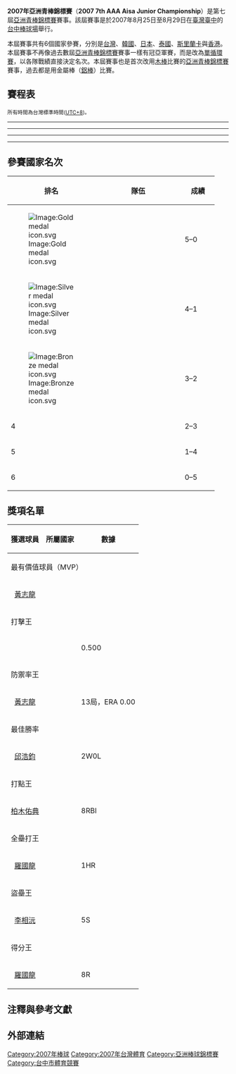 {{Infobox international baseball tournament
| image = 
| size = 
| country = 中華民國
| dates = 8月25日 - 8月29日
| num_teams = 6
| defending_champion = 日本
| prev_year = 2005
| medal_type = asia
| champion = 中華台北
| second = 韓國
| third = 日本
| fourth = 泰國
| games = 15
| attendance = 
| best_avg_hitter = {{flagicon|KOR}}{{tsl|en|Jang Sung-woo|張成宇}}
| best_avg = 0.500
| most_hr_hitter = {{flagicon|TPE}}[[羅國龍|羅國龍]]
| most_hr = 1HR
| most_sb_runner = {{flagicon|KOR}}[[李相沅|李相沅]]
| most_sb = 5S
| best_era_pitcher = {{flagicon|TPE}}[[黃志龍|黃志龍]]
| best_era = 13局，ERA0.00
| mvp = {{flagicon|TPE}}[[黃志龍|黃志龍]]
| prev_edition = [[2005年亞洲青棒錦標賽|2005]]
| next_edition = [[2009年亞洲青棒錦標賽|2009]]
}}

'''2007年亞洲青棒錦標賽'''（'''2007 7th AAA Aisa Junior Championship'''）是第七屆[[亞洲青棒錦標賽|亞洲青棒錦標賽]]賽事。該屆賽事是於2007年8月25日至8月29日在[[臺灣|臺灣]][[臺中|臺中]]的[[台中棒球場|台中棒球場]]舉行。

本屆賽事共有6個國家參賽，分別是[[台灣|台灣]]、[[韓國|韓國]]、[[日本|日本]]、[[泰國|泰國]]、[[斯里蘭卡|斯里蘭卡]]與[[香港|香港]]。本屆賽事不再像過去數屆[[亞洲青棒錦標賽|亞洲青棒錦標賽]]賽事一樣有冠亞軍賽，而是改為[[循環賽|單循環賽]]，以各隊戰績直接決定名次。本屆賽事也是首次改用[[木棒|木棒]]比賽的[[亞洲青棒錦標賽|亞洲青棒錦標賽]]賽事，過去都是用金屬棒（[[鋁棒|鋁棒]]）比賽。

== 賽程表 ==
<small>所有時間為台灣標準時間([[UTC+8|UTC+8]])。</small>
{{Baseballbox |bg=#eee
|date = 8月25日
|time= 10:00
|team1 = '''{{bb-rt|KOR}}'''
|score = 20 – 0 ([[提前結束比賽|F/6]])
|boxurl = 
|team2 = {{bb|HK}}
|stadium = [[台中棒球場|台中棒球場]]
|attendance = 
}}
{{Baseballbox
|date = 8月25日
|time= 14:00
|team1 = {{bb-rt|JPN}}
|score = 0 – 3
|boxurl = 
|team2 = '''{{bb|TPE}}'''
|stadium = [[台中棒球場|台中棒球場]]
|attendance = 
}}
{{Baseballbox |bg=#eee
|date = 8月25日
|time= 18:30
|team1 = '''{{bb-rt|THA}}'''
|score = 14 – 6
|boxurl = 
|team2 = {{bb|SRI}}
|stadium = [[台中棒球場|台中棒球場]]
|attendance = 
}}
----
{{Baseballbox
|date = 8月26日
|time= 10:00
|team1 = {{bb-rt|HK}}
|score = 1 – 6
|boxurl = 
|team2 = '''{{bb|SRI}}'''
|stadium = [[台中棒球場|台中棒球場]]
|attendance = 
}}
{{Baseballbox |bg=#eee
|date = 8月26日
|time= 14:00
|team1 = '''{{bb-rt|TPE}}'''
|score = 15 – 0 ([[提前結束比賽|F/6]])
|boxurl = 
|team2 = {{bb|THA}}
|stadium = [[台中棒球場|台中棒球場]]
|attendance = 
}}
{{Baseballbox
|date = 8月26日
|time= 18:30
|team1 = '''{{bb-rt|KOR}}'''
|score = 10 – 1
|boxurl = 
|team2 = {{bb|JPN}}
|stadium = [[台中棒球場|台中棒球場]]
|attendance = 
}}
----
{{Baseballbox |bg=#eee
|date = 8月27日
|time= 10:00
|team1 = {{bb-rt|SRI}}
|score = 0 – 24 ([[提前結束比賽|F/5]])
|boxurl = 
|team2 = '''{{bb|KOR}}'''
|stadium = [[台中棒球場|台中棒球場]]
|attendance = 
}}
{{Baseballbox
|date = 8月27日
|time= 14:00
|team1 = '''{{bb-rt|TPE}}'''
|score = 18 – 0 ([[提前結束比賽|F/7]])
|boxurl = 
|team2 = {{bb|HK}}
|stadium = [[台中棒球場|台中棒球場]]
|attendance = 
}}
{{Baseballbox |bg=#eee
|date = 8月27日
|time= 18:30
|team1 = {{bb-rt|THA}}
|score = 0 – 15 ([[提前結束比賽|F/5]])
|boxurl = 
|team2 = '''{{bb|JPN}}'''
|stadium = [[台中棒球場|台中棒球場]]
|attendance = 
}}
----
{{Baseballbox
|date = 8月28日
|time= 10:00
|team1 = '''{{bb-rt|JPN}}'''
|score = 19 – 0 ([[提前結束比賽|F/5]])
|boxurl = 
|team2 = {{bb|HK}}
|stadium = [[台中棒球場|台中棒球場]]
|attendance = 
}}
{{Baseballbox |bg=#eee
|date = 8月28日
|time= 14:00
|team1 = '''{{bb-rt|TPE}}'''
|score = 17 – 0 ([[提前結束比賽|F/7]])
|boxurl = 
|team2 = {{bb|SRI}}
|stadium = [[台中棒球場|台中棒球場]]
|attendance = 
}}
{{Baseballbox
|date = 8月28日
|time= 18:30
|team1 = {{bb-rt|THA}} 
|score = 0 – 11 ([[提前結束比賽|F/7]])
|boxurl = 
|team2 = '''{{bb|KOR}}'''
|stadium = [[台中棒球場|台中棒球場]]
|attendance = 
}}
----
{{Baseballbox |bg=#eee
|date = 8月29日
|time= 10:00
|team1 = {{bb-rt|HK}}
|score = 4 – 7
|boxurl = 
|team2 = '''{{bb|THA}}'''
|stadium = [[台中棒球場|台中棒球場]]
|attendance = 
}}
{{Baseballbox
|date = 8月29日
|time= 14:00
|team1 = {{bb-rt|SRI}}
|score = 0 – 15
|boxurl = 
|team2 = '''{{bb|JPN}}'''
|stadium = [[台中棒球場|台中棒球場]]
|attendance = 
}}
{{Baseballbox |bg=#eee
|date = 8月29日
|time= 18:30
|team1 = {{bb-rt|KOR}}
|score = 0 – 1
|boxurl = 
|team2 = '''{{bb|TPE}}'''
|stadium = [[台中棒球場|台中棒球場]]
|attendance = 
}}

== 參賽國家名次 ==
{| class="wikitable" style="text-align: center;"
!width=40|排名
!width=180|隊伍
!width=60|成績
|- 
|[[Image:Gold_medal_icon.svg|Image:Gold medal icon.svg]] 
|align=left|{{bb|TPE}} || 5–0
|- 
|[[Image:Silver_medal_icon.svg|Image:Silver medal icon.svg]] 
|align=left|{{bb|KOR}} || 4–1
|- 
|[[Image:Bronze_medal_icon.svg|Image:Bronze medal icon.svg]] 
|align=left|{{bb|JPN}}   || 3–2
|- align=center
|4
|align=left|{{bb|THA}}  || 2–3
|- align=center
|5
|align=left|{{bb|SRI}} || 1–4
|- align=center
|6
|align=left|{{bb|HK}} || 0–5
|}

==獎項名單==
{| class="wikitable"
!獲選球員!!所屬國家!!數據
|-
!colspan="3"|最有價值球員（MVP）
|-
|style="text-align: center;"| [[黃志龍|黃志龍]] || {{bb|TPE}} ||
|-
!colspan="3"|打擊王
|-
|style="text-align: center;"| {{tsl|en|Jang Sung-woo|張成宇}} || {{bb|KOR}} || 0.500
|-
!colspan="3"|防禦率王
|-
|style="text-align: center;"| [[黃志龍|黃志龍]] || {{bb|TPE}} || 13局，ERA 0.00
|-
!colspan="3"|最佳勝率
|-
|style="text-align: center;"| [[邱浩鈞|邱浩鈞]] || {{bb|TPE}} || 2W0L
|-
!colspan="3"|打點王
|-
|style="text-align: center;"| [[柏木佑典|柏木佑典]] || {{bb|JPN}} || 8RBI
|-
!colspan="3"|全壘打王
|-
|style="text-align: center;"| [[羅國龍|羅國龍]] || {{bb|TPE}} || 1HR
|-
!colspan="3"|盜壘王
|-
|style="text-align: center;"| [[李相沅|李相沅]] || {{bb|KOR}} || 5S
|-
!colspan="3"|得分王
|-
|style="text-align: center;"| [[羅國龍|羅國龍]] || {{bb|TPE}} || 8R
|}

== 注釋與參考文獻 ==
{{reflist}}

== 外部連結 ==
{{台灣棒球維基館|2007年第七屆亞洲青棒錦標賽}}

[[Category:2007年棒球|Category:2007年棒球]]
[[Category:2007年台灣體育|Category:2007年台灣體育]]
[[Category:亞洲棒球錦標賽|Category:亞洲棒球錦標賽]]
[[Category:台中市體育競賽|Category:台中市體育競賽]]